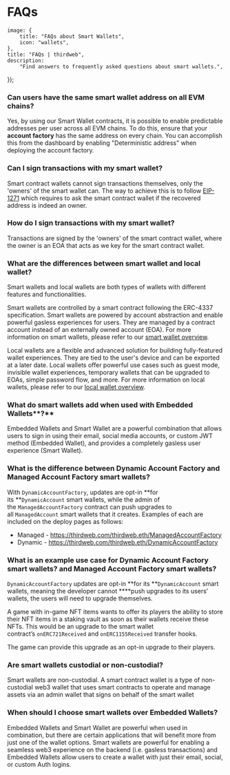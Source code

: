 
# FAQs

	image: {
		title: "FAQs about Smart Wallets",
		icon: "wallets",
	},
	title: "FAQs | thirdweb",
	description:
		"Find answers to frequently asked questions about smart wallets.",
});

### Can users have the same smart wallet address on all EVM chains?

Yes, by using our Smart Wallet contracts, it is possible to enable predictable addresses per user across all EVM chains. To do this, ensure that your **account factory** has the same address on every chain. You can accomplish this from the dashboard by enabling "Deterministic address" when deploying the account factory.

### Can I sign transactions with my smart wallet?

Smart contract wallets cannot sign transactions themselves, only the 'owners' of the smart wallet can. The way to achieve this is to follow [EIP-1271](https://eips.ethereum.org/EIPS/eip-1271) which requires to ask the smart contract wallet if the recovered address is indeed an owner.

### How do I sign transactions with my smart wallet?

Transactions are signed by the 'owners' of the smart contract wallet, where the owner is an EOA that acts as we key for the smart contract wallet.

### What are the differences between smart wallet and local wallet?

Smart wallets and local wallets are both types of wallets with different features and functionalities.

Smart wallets are controlled by a smart contract following the ERC-4337 specification. Smart wallets are powered by account abstraction and enable powerful gasless experiences for users. They are managed by a contract account instead of an externally owned account (EOA). For more information on smart wallets, please refer to our [smart wallet overview](/wallets/smart-wallet).

Local wallets are a flexible and advanced solution for building fully-featured wallet experiences. They are tied to the user's device and can be exported at a later date. Local wallets offer powerful use cases such as guest mode, invisible wallet experiences, temporary wallets that can be upgraded to EOAs, simple password flow, and more. For more information on local wallets, please refer to our [local wallet overview](/references/wallets/v2/LocalWallet).

### What do smart wallets add when used with Embedded Wallets**?**

Embedded Wallets and Smart Wallet are a powerful combination that allows users to sign in using their email, social media accounts, or custom JWT method (Embedded Wallet), and provides a completely gasless user experience (Smart Wallet).

### What is the difference between Dynamic Account Factory and Managed Account Factory smart wallets?

With `DynamicAccountFactory`, updates are opt-in **for its **`DynamicAccount` smart wallets, while the admin of the `ManagedAccountFactory` contract can push upgrades to all `ManagedAccount` smart wallets that it creates. Examples of each are included on the deploy pages as follows:

- Managed - https://thirdweb.com/thirdweb.eth/ManagedAccountFactory
- Dynamic - https://thirdweb.com/thirdweb.eth/DynamicAccountFactory

### What is an example use case for Dynamic Account Factory smart wallets? and Managed Account Factory smart wallets?

`DynamicAccountFactory` updates are opt-in **for its **`DynamicAccount` smart wallets, meaning the developer cannot \*\*\*\*push upgrades to its users’ wallets, the users will need to upgrade themselves.

A game with in-game NFT items wants to offer its players the ability to store their NFT items in a staking vault as soon as their wallets receive these NFTs. This would be an upgrade to the smart wallet contract’s `onERC721Received` and `onERC1155Received` transfer hooks.

The game can provide this upgrade as an opt-in upgrade to their players.

### Are smart wallets custodial or non-custodial?

Smart wallets are non-custodial. A smart contract wallet is a type of non-custodial web3 wallet that uses smart contracts to operate and manage assets via an admin wallet that signs on behalf of the smart wallet

### When should I choose smart wallets over Embedded Wallets?

Embedded Wallets and Smart Wallet are powerful when used in combination, but there are certain applications that will benefit more from just one of the wallet options. Smart wallets are powerful for enabling a seamless web3 experience on the backend (i.e. gasless transactions) and Embedded Wallets allow users to create a wallet with just their email, social, or custom Auth logins.

